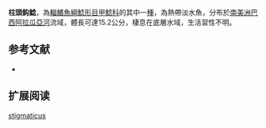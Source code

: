 {{Speciesbox
| name = 柱頭鈎鯰
| image = 
| image_width = 250px
| image_caption = 
| status = NE
| status_system = IUCN3.1
| genus = Ancistrus
| species = stigmaticus
| authority = Eigenmann & Eigenmann, 1889
| synonyms = 
}}

'''柱頭鈎鯰'''，為[[輻鰭魚綱|輻鰭魚綱]][[鯰形目|鯰形目]][[甲鯰科|甲鯰科]]的其中一[[種|種]]，為熱帶淡水魚，分布於[[南美洲|南美洲]][[巴西|巴西]][[阿拉瓜亞河|阿拉瓜亞河]]流域，體長可達15.2公分，棲息在底層水域，生活習性不明。

==参考文献==
*{{FishBase_species|genus=Ancistrus|species=stigmaticus|year=2014|month=11}}

== 扩展阅读 ==
{{refbegin}}
{{wikispecies-inline|Ancistrus stigmaticus|柱頭鈎鯰}}
{{refend}}
{{Taxonbar|from=Q5587723}}

[[Category:鈎鯰屬|stigmaticus]]